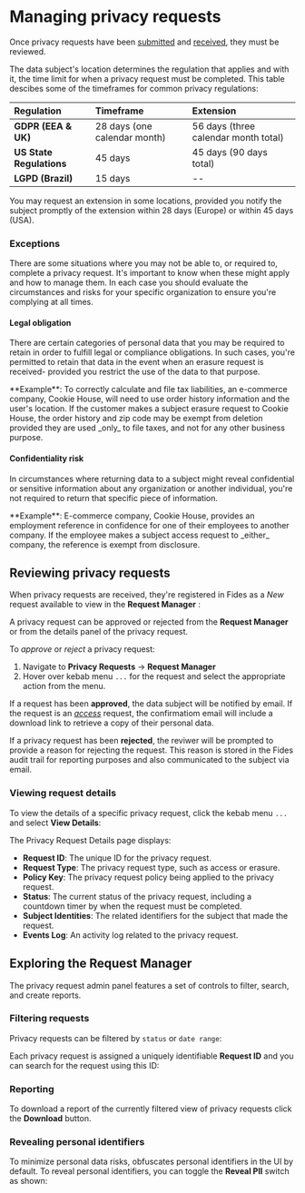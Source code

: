 

# Managing privacy requests
Once privacy requests have been [submitted](/docs/user-guides/privacy-requests/submit-requests) and [received](/docs/user-guides/privacy-requests/receive-requests), they must be reviewed. 

The data subject's location determines the regulation that applies and with it, the time limit for when a privacy request must be completed. This table descibes some of the timeframes for common privacy regulations:

| Regulation                        | Timeframe                     | Extension                             | 
| :-------------------------------- | :-----------------------------| :------------------------------------	|
| **GDPR (EEA & UK)**				| 28 days (one calendar month)  | 56 days (three calendar month total)	|
| **US State Regulations**			| 45 days 						| 45 days (90 days total)				|
| **LGPD (Brazil)**    				| 15 days						| --									|	

<Callout emoji="" type="info">You may request an extension in some locations, provided you notify the subject promptly of the extension within 28 days (Europe) or within 45 days (USA).</Callout>

### Exceptions
There are some situations where you may not be able to, or required to, complete a privacy request. It's important to know when these might apply and how to manage them. In each case you should evaluate the circumstances and risks for your specific organization to ensure you're complying at all times.

#### Legal obligation
There are certain categories of personal data that you may be required to retain in order to fulfill legal or compliance obligations. In such cases, you're permitted to retain that data in the event when an erasure request is received- provided you restrict the use of the data to that purpose.

<Callout emoji="" type="info">
**Example**: To correctly calculate and file tax liabilities, an e-commerce company, Cookie House, will need to use order history information and the user's location. If the customer makes a subject erasure request to Cookie House, the order history and zip code may be exempt from deletion provided they are used _only_ to file taxes, and not for any other business purpose.
</Callout>

#### Confidentiality risk
In circumstances where returning data to a subject might reveal confidential or sensitive information about any organization or another individual, you're not required to return that specific piece of information. 

<Callout emoji="" type="info">
**Example**: E-commerce company, Cookie House, provides an employment reference in confidence for one of their employees to another company. If the employee makes a subject access request to _either_ company, the reference is exempt from disclosure.
</Callout>

## Reviewing privacy requests

When privacy requests are received, they're registered in Fides as a _New_ request available to view in the **Request Manager** :

<Screenshot img="/assets/img/docs/docs/tutorials/privacy-requests-admin.gif" description="Fides Control Privacy Request Review Panel" />

A privacy request can be approved or rejected from the **Request Manager** or from the details panel of the privacy request.  

To _approve_ or _reject_ a privacy request: 
1. Navigate to **Privacy Requests** → **Request Manager** 
2. Hover over kebab menu `...` for the request and select the appropriate action from the menu.

<Screenshot img="/assets/img/docs/docs/tutorials/privacy-requests-approve.gif" description="Approve Privacy Request" mw="550"/>

If a request has been **approved**, the data subject will be notified by email. If the request is an [_access_](/docs/docs/tutorials/privacy-requests-glossary#access-request) request, the confirmatiom email will include a download link to retrieve a copy of their personal data.

If a privacy request has been **rejected**, the reviwer will be prompted to provide a reason for rejecting the request. This reason is stored in the Fides audit trail for reporting purposes and also communicated to the subject via email.

### Viewing request details

To view the details of a specific privacy request, click the kebab menu `...` and select **View Details**:

<Screenshot img="/assets/img/docs/docs/tutorials/privacy-requests-view-details.gif" description="View Privacy Request Details" mw="500"/>

The Privacy Request Details page displays:
* **Request ID**: The unique ID for the privacy request.
* **Request Type**: The privacy request type, such as access or erasure.
* **Policy Key**: The privacy request policy being applied to the privacy request.
* **Status**: The current status of the privacy request, including a countdown timer by when the request must be completed.
* **Subject Identities**: The related identifiers for the subject that made the request.
* **Events Log**: An activity log related to the privacy request.

<Screenshot img="/assets/img/docs/docs/tutorials/privacy-requests-details.gif" description="Privacy Request Details Page"/>

## Exploring the Request Manager

The privacy request admin panel features a set of controls to filter, search, and create reports. 

### Filtering requests
Privacy requests can be filtered by `status` or `date range`:

<Screenshot img="/assets/img/docs/docs/tutorials/privacy-requests-dates.gif" description="Filter Privacy Requests by Date Range" mw="420" />

Each privacy request is assigned a uniquely identifiable **Request ID** and you can search for the request using this ID:

<Screenshot img="/assets/img/docs/docs/tutorials/privacy-requests-search.gif" description="Search for Privacy Request by ID" mw="500" />

### Reporting
To download a report of the currently filtered view of privacy requests click the **Download** button.

<Screenshot img="/assets/img/docs/docs/tutorials/privacy-requests-download.gif" description="Download Privacy Request Report" mw="500" />



### Revealing personal identifiers

To minimize personal data risks, obfuscates personal identifiers in the UI by default. To reveal personal identifiers, you can toggle the **Reveal PII** switch as shown:

<Screenshot img="/assets/img/docs/docs/tutorials/privacy-requests-toggle-pii.gif" description="Toggle on PII" mw="500" />









